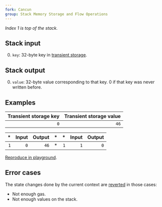 ```yaml
---
fork: Cancun
group: Stack Memory Storage and Flow Operations
---
```


_Index 1 is top of the stack._

## Stack input

0. `key`: 32-byte key in [transient storage](/about).

## Stack output

0. `value`: 32-byte value corresponding to that key. 0 if that key was never written before.

## Examples

| Transient storage key | Transient storage value |
| --------------------: | ----------------------: |
|                   `0` |                    `46` |

|  \* | Input | Output |  \* |  \* | Input | Output |
| --: | ----: | -----: | --: | --: | ----: | -----: |
| `1` |   `0` |   `46` |  \* | `1` |   `1` |    `0` |

[Reproduce in playground](/playground?fork=cancun&unit=Wei&codeType=Mnemonic&code='zSetup~46~0yTSTOREyyzRun%20v~0w1s~1w2s'~yPUSH1r%2F%2F%20y%5Cnwrv%20vexamplesyTLOADyr%20z%01rsvwyz~_).

## Error cases

The state changes done by the current context are [reverted](#FD) in those cases:

- Not enough gas.
- Not enough values on the stack.
